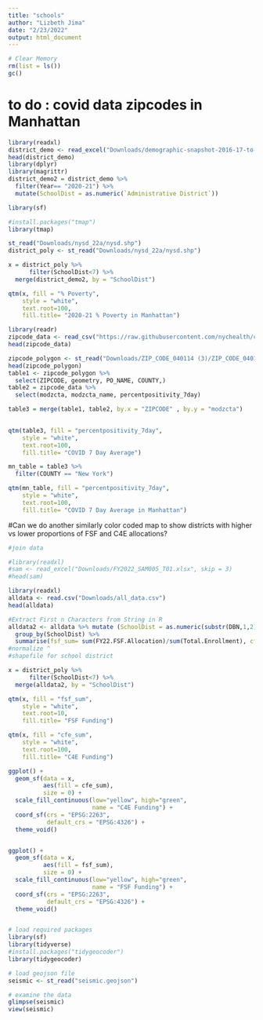 ```yaml
---
title: "schools"
author: "Lizbeth Jima"
date: "2/23/2022"
output: html_document
---
```


```r
# Clear Memory
rm(list = ls())
gc()

```

# to do : covid data zipcodes in Manhattan 

```r
library(readxl)
district_demo <- read_excel("Downloads/demographic-snapshot-2016-17-to-2020-21---public.xlsx", sheet = 4)
head(district_demo)
library(dplyr)
library(magrittr)
district_demo2 = district_demo %>% 
  filter(Year== "2020-21") %>%
  mutate(SchoolDist = as.numeric(`Administrative District`))

library(sf)

```



```r
#install.packages("tmap")
library(tmap)
```



```r
st_read("Downloads/nysd_22a/nysd.shp")
district_poly <- st_read("Downloads/nysd_22a/nysd.shp")

x = district_poly %>%
      filter(SchoolDist<7) %>%
  merge(district_demo2, by = "SchoolDist")

qtm(x, fill = "% Poverty", 
    style = "white", 
    text.root=100, 
    fill.title= "2020-21 % Poverty in Manhattan")


```


```r
library(readr)
zipcode_data <- read_csv("https://raw.githubusercontent.com/nychealth/coronavirus-data/master/latest/last7days-by-modzcta.csv")
head(zipcode_data)

zipcode_polygon <- st_read("Downloads/ZIP_CODE_040114 (3)/ZIP_CODE_040114.shp")
head(zipcode_polygon)
table1 <- zipcode_polygon %>%
  select(ZIPCODE, geometry, PO_NAME, COUNTY,) 
table2 = zipcode_data %>% 
  select(modzcta, modzcta_name, percentpositivity_7day)

table3 = merge(table1, table2, by.x = "ZIPCODE" , by.y = "modzcta")
  

qtm(table3, fill = "percentpositivity_7day", 
    style = "white", 
    text.root=100, 
    fill.title= "COVID 7 Day Average")

mn_table = table3 %>%
  filter(COUNTY == "New York") 

qtm(mn_table, fill = "percentpositivity_7day", 
    style = "white", 
    text.root=100, 
    fill.title= "COVID 7 Day Average in Manhattan")


```
#Can we do another similarly color coded map to show districts with higher vs lower proportions of FSF and C4E allocations?

```r
#join data 

#library(readxl)
#sam <- read_excel("Downloads/FY2022_SAM005_T01.xlsx", skip = 3)
#head(sam)

library(readxl)
alldata <- read.csv("Downloads/all_data.csv")
head(alldata)

#Extract First n Characters from String in R
alldata2 <- alldata %>% mutate (SchoolDist = as.numeric(substr(DBN,1,2))) %>%
  group_by(SchoolDist) %>%
  summarise(fsf_sum= sum(FY22.FSF.Allocation)/sum(Total.Enrollment), cfe_sum = sum (FY22.SAM)/sum(Total.Enrollment)) 
#normalize ^ 
#shapefile for school district

x = district_poly %>%
      filter(SchoolDist<7) %>%
  merge(alldata2, by = "SchoolDist")

qtm(x, fill = "fsf_sum", 
    style = "white", 
    text.root=10, 
    fill.title= "FSF Funding")

qtm(x, fill = "cfe_sum", 
    style = "white", 
    text.root=100, 
    fill.title= "C4E Funding")

ggplot() +
  geom_sf(data = x,
          aes(fill = cfe_sum), 
          size = 0) +
  scale_fill_continuous(low="yellow", high="green",
                        name = "C4E Funding") +
  coord_sf(crs = "EPSG:2263",
           default_crs = "EPSG:4326") +
  theme_void()


ggplot() +
  geom_sf(data = x,
          aes(fill = fsf_sum), 
          size = 0) +
  scale_fill_continuous(low="yellow", high="green",
                        name = "FSF Funding") +
  coord_sf(crs = "EPSG:2263",
           default_crs = "EPSG:4326") +
  theme_void()


```

```r

```






```r
# load required packages
library(sf)
library(tidyverse)
#install.packages("tidygeocoder")
library(tidygeocoder)
```

```r
# load geojson file
seismic <- st_read("seismic.geojson")

# examine the data
glimpse(seismic)
view(seismic)
```







